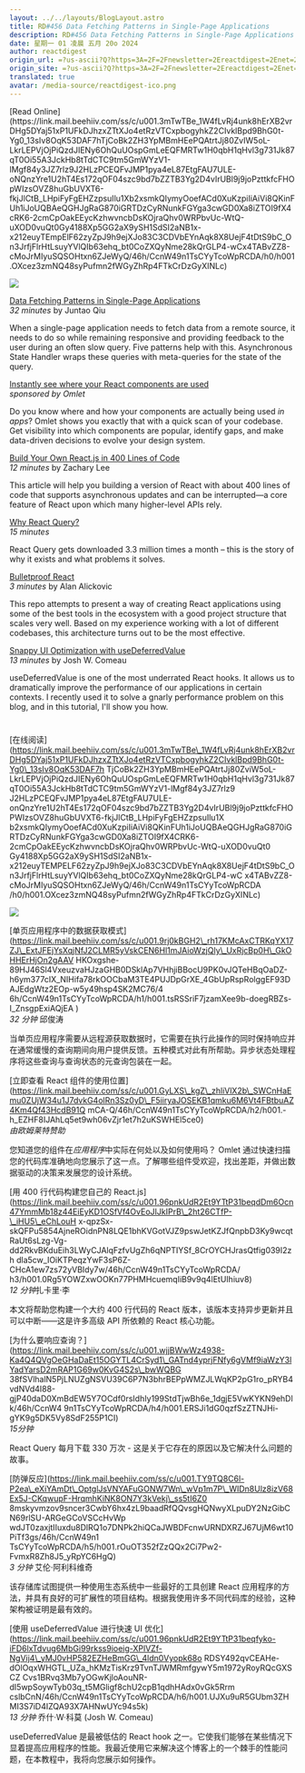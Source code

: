 ```yaml
---
layout: ../../layouts/BlogLayout.astro
title: RD#456 Data Fetching Patterns in Single-Page Applications
description: RD#456 Data Fetching Patterns in Single-Page Applications
date: 星期一 01 凌晨 五月 20o 2024
author: reactdigest
origin_url: =?us-ascii?Q?https=3A=2F=2Fnewsletter=2Ereactdigest=2Enet=2Fp=2Fdata-fetching-patterns-si?= =?us-ascii?Q?nglepage-applications?=
origin_site: =?us-ascii?Q?https=3A=2F=2Fnewsletter=2Ereactdigest=2Enet=2Fp=2Fdata-fetching-patterns-si?= =?us-ascii?Q?nglepage-applications?=
translated: true
avatar: /media-source/reactdigest-ico.png
---
```



<Reference client:only="react" title="RD#456 Data Fetching Patterns in Single-Page Applications" url="=?us-ascii?Q?https=3A=2F=2Fnewsletter=2Ereactdigest=2Enet=2Fp=2Fdata-fetching-patterns-si?= =?us-ascii?Q?nglepage-applications?=" />

<Detail client:only="react">
	[Read Online](https://link.mail.beehiiv.com/ss/c/u001.3mTwTBe_1W4fLvRj4unk8hErXB2vrDHg5DYaj51xP1UFkDJhzxZTtXJo4etRzVTCxpbogyhkZ2CIvklBpd9BhG0t-Yg0_13sIv8OqK53DAF7hTjCoBk2ZH3YpMBmHEePQAtrtJj80ZvIW5oL-LkrLEPVjOjPiQzdJIENy6OhQuUOspGmLeEQFMRTw1H0qbH1qHvl3g731Jk87qT0Oi55A3JckHb8tTdCTC9tm5GmWYzV1-lMgf84y3JZ7rlz9J2HLzPCEQFvJMP1pya4eL87EtgFAU7ULE-oNQnzYre1U2hT4Es172qOF04szc9bd7bZZTB3Yg2D4vIrUBl9j9joPzttkfcFHOpWIzsOVZ8huGbUVXT6-fkjJlCtB_LHpiFyFgEHZzpsuIlu1Xb2xsmkQIymyOoefACd0XuKzpiIiAiVi8QKinFUh1iJoUQBAeQGHJgRaG870iGRTDzCyRNunkFGYga3cwGD0Xa8iZTOI9fX4cRK6-2cmCpOakEEycKzhwvncbDsKOjraQhv0WRPbvUc-WtQ-uXOD0vuQt0Gy4188Xp5GG2aX9ySH1SdSI2aNB1x-x212euyTEmpElF62zyZpJ9h9ejXJo83C3CDVbEYnAqk8X8UejF4tDtS9bC_On3JrfjFlrHtLsuyYVlQIb63ehq_bt0CoZXQyNme28kQrGLP4-wCx4TABvZZ8-cMoJrMIyuSQSOHtxn6ZJeWyQ/46h/CcnW49n1TsCYyTcoWpRCDA/h0/h001.OXcez3zmNQ48syPufmn2fWGyZhRp4FTkCrDzGyXINLc)

![](https://link.mail.beehiiv.com/ss/o/u001.Btu2bd7uwPPtNpvEhFUmtA/46h/CcnW49n1TsCYyTcoWpRCDA/ho.gif)

[Data Fetching Patterns in Single-Page Applications](https://link.mail.beehiiv.com/ss/c/u001.9rj0kBGH2_rh17KMcAxCTRKqYX17ZJ_ExtJFEjYsXqjNfJ2CLMR5yVskCEN6Hl1mJAioWzjQly_UxRjcBp0H_GkOHHErHjOn2gAAVHKOxgshe-89HJ46Sl4VxeuzvaHJzaGHB0DSklAp7VHhjiBBocU9PK0vJQTeHBqOaDZ-h6ym377cIX_NIHifa78rkOOCbaM3TE4PUJDpGrXE_4GbUpRspRolggEF93DAJEdgWtz2EOp-w5y49hsp4SK2MC76/46h/CcnW49n1TsCYyTcoWpRCDA/h1/h001.tsRSSriF7jzamXee9b-doegRBZs-I_ZnsgpExiAQjEA)  
_32 minutes_ by Juntao Qiu

When a single-page application needs to fetch data from a remote source, it needs to do so while remaining responsive and providing feedback to the user during an often slow query. Five patterns help with this. Asynchronous State Handler wraps these queries with meta-queries for the state of the query.

[Instantly see where your React components are used](https://link.mail.beehiiv.com/ss/c/u001.GyLXS_kgZ_zhliVlX2b_SWCnHaEmu0ZUjW34u1J7dvkG4olRn3Sz0yD_F5iiryaJOSEKB1qmku6M6Vt4FBtbuAZ4Km4Qf43HcdB91QmcA-Q/46h/CcnW49n1TsCYyTcoWpRCDA/h2/h001.-h_EZHF8IJAhLq5et9wh06vZjr1et7h2uKSWHEl5ce0)  
_sponsored by Omlet_

Do you know where and how your components are actually being used _in apps_? Omlet shows you exactly that with a quick scan of your codebase. Get visibility into which components are popular, identify gaps, and make data-driven decisions to evolve your design system.

[Build Your Own React.js in 400 Lines of Code](https://link.mail.beehiiv.com/ss/c/u001.96pnkUdR2Et9YTtP31beqdDm6Ocn47YmmMb18z44EiEyKD1OSfVf4OvEoJIJkIPrB_2ht26CTfP-_iHU5_eChLouHx-qpzSx-skQFPu5854AjneROidnPN8LQE1bhKVGotVJZ9pswJetKZJfQnpbD3Ky9wcqtRaUt6sLzg-Vg-dD2RkvBKduEih3LWyCJAlqFzfvUgZh6qNPTIYSf_8CrOYCHJrAsQtfig039I2zhdla5cw_IOiKTPeqzYwF3sP6Z-CHcA1ew7zs72yVBIdy7w/46h/CcnW49n1TsCYyTcoWpRCDA/h3/h001.0Rg5YOWZxwOOKn77PHMHcUemqIiB9v9q4lEtUIhiuv8)  
_12 minutes_ by Zachary Lee

This article will help you building a version of React with about 400 lines of code that supports asynchronous updates and can be interrupted—a core feature of React upon which many higher-level APIs rely.

[Why React Query?](https://link.mail.beehiiv.com/ss/c/u001.wjjBWwWz4938-Ka4Q4QVgOeGHaDaEt15OGYTL4CrSyd1_GATnd4yprjFNfy6gVMf9iaWzY3lYadYarsD2mRAP1G69w0KvG4S2s_bwWQBG38fSVlhalN5PjLNUZgNSVU39C6P7N3bhrBEPpWMZJLWqKP2pG1ro_pRYB4vdNVd4I88-gjP40daD0XmBdEW5Y7OCdf0rsIdhIy199StdTjwBh6e_1dgjE5VwKYKN9ehDlk/46h/CcnW49n1TsCYyTcoWpRCDA/h4/h001.ERSJi1dG0qzfSzZTNJHi-gYK9g5DK5Vy8SdF255P1CI)  
_15 minutes_

React Query gets downloaded 3.3 million times a month – this is the story of why it exists and what problems it solves.

[Bulletproof React](https://link.mail.beehiiv.com/ss/c/u001.TY9TQ8C6l-P2ea_eXiYAmDt_OptglJsVNYAFuGONW7Wn_wVp1m7P_WIDn8Ulz8izV68Ex5J-CKqwupF-HrqmhKiNK8ON7Y3kVekj_ss5tI6Z08mskyvmzov9sncer3CwbY6hx4zL9baadRfQQvsgHQNwyXLpuDY2NzGibCN69rlSU-ARGeGCoVSCcHvWpwdJT0zaxjtIIuxdu8DlRQ1o7DNPk2hiQCaJWBDFcnwURNDXRZJ67UjM6wt10PiTf3gS/46h/CcnW49n1TsCYyTcoWpRCDA/h5/h001.rOuOT352fZzQQx2Ci7Pw2-FvmxR8Zh8J5_yRpYC6HgQ)  
_3 minutes_ by Alan Alickovic

This repo attempts to present a way of creating React applications using some of the best tools in the ecosystem with a good project structure that scales very well. Based on my experience working with a lot of different codebases, this architecture turns out to be the most effective.

[Snappy UI Optimization with useDeferredValue](https://link.mail.beehiiv.com/ss/c/u001.96pnkUdR2Et9YTtP31beqfyko-iFD6lxTdvug6MbGi99rkss9ioeig-XPlVZf-NgVij4_yMJ0vHP582EZHeBmGG_4ldn0Vyopk68oRDSY492qvCEAHe-dOlOqxWHGTL_UZa_hKMzTisKrz9TvnTJWMRmfgywY5m1972yRoyRQcGXSCZCvs1BRvq3Mb7yOGwKjloAouNR-dI5wpSoywTyb03q_t5MGLigf8chU2cpB1qdhHAdx0vGk5RrmcslbCnN/46h/CcnW49n1TsCYyTcoWpRCDA/h6/h001.UJXu9uR5GUbm3ZHMI3S7iD4IZQA93X7AHNwUYc94s5k)  
_13 minutes_ by Josh W. Comeau

useDeferredValue is one of the most underrated React hooks. It allows us to dramatically improve the performance of our applications in certain contexts. I recently used it to solve a gnarly performance problem on this blog, and in this tutorial, I'll show you how.

#
</Detail>

\[在线阅读]\(https://link.mail.beehiiv.com/ss/c/u001.3mTwTBe\_1W4fLvRj4unk8hErXB2vrDHg5DYaj51xP1UFkDJhzxZTtXJo4etRzVTCxpbogyhkZ2CIvklBpd9BhG0t-Yg0\_13sIv8OqK53DAF7h TjCoBk2ZH3YpMBmHEePQAtrtJj80ZviW5oL-LkrLEPVjOjPiQzdJIENy6OhQuUOspGmLeEQFMRTw1H0qbH1qHvl3g731Jk87qT0Oi55A3JckHb8tTdCTC9tm5GmWYzV1-lMgf84y3JZ7rlz9 J2HLzPCEQFvJMP1pya4eL87EtgFAU7ULE-onQnzYre1U2hT4Es172qOF04szc9bd7bZZTB3Yg2D4vIrUBl9j9joPzttkfcFHOPWIzsOVZ8huGbUVXT6-fkjJlCtB\_LHpiFyFgEHZzpsuIlu1X b2xsmkQIymyOoefACd0XuKzpiIiAiVi8QKinFUh1iJoUQBAeQGHJgRaG870iGRTDzCyRNunkFGYga3cwGD0Xa8iZTOI9fX4CRK6-2cmCpOakEEycKzhwvncbDsKOjraQhv0WRPbvUc-WtQ-uXOD0vuQt0 Gy4188Xp5GG2aX9ySH1SdSI2aNB1x-x212euyTEMPELF62zyZpJ9h9ejXJo83C3CDVbEYnAqk8X8UejF4tDtS9bC\_On3JrfjFlrHtLsuyYVlQIb63ehq\_bt0CoZXQyNme28kQrGLP4-wC x4TABvZZ8-cMoJrMIyuSQSOHtxn6ZJeWyQ/46h/CcnW49n1TsCYyTcoWpRCDA /h0/h001.OXcez3zmNQ48syPufmn2fWGyZhRp4FTkCrDzGyXINLc)

![](https://link.mail.beehiiv.com/ss/o/u001.Btu2bd7uwPPtNpvEhFUmtA/46h/CcnW49n1TsCYyTcoWpRCDA/ho.gif)

\[单页应用程序中的数据获取模式]\(https://link.mail.beehiiv.com/ss/c/u001.9rj0kBGH2\_rh17KMcAxCTRKqYX17ZJ\_ExtJFEjYsXqjNfJ2CLMR5yVskCEN6Hl1mJAioWzjQly\_UxRjcBp0H\_GkOHHErHjOn2gAAV HKOxgshe-89HJ46Sl4VxeuzvaHJzaGHB0DSklAp7VHhjiBBocU9PK0vJQTeHBqOaDZ-h6ym377cIX\_NIHifa78rkOOCbaM3TE4PUJDpGrXE\_4GbUpRspRolggEF93DAJEdgWtz2EOp-w5y49hsp4SK2MC76/4 6h/CcnW49n1TsCYyTcoWpRCDA/h1/h001.tsRSSriF7jzamXee9b-doegRBZs-I\_ZnsgpExiAQjEA )\
*32 分钟* 邱俊涛

当单页应用程序需要从远程源获取数据时，它需要在执行此操作的同时保持响应并在通常缓慢的查询期间向用户提供反馈。五种模式对此有所帮助。异步状态处理程序将这些查询与查询状态的元查询包装在一起。

\[立即查看 React 组件的使用位置]\(https://link.mail.beehiiv.com/ss/c/u001.GyLXS\_kgZ\_zhliVlX2b\_SWCnHaEmu0ZUjW34u1J7dvkG4olRn3Sz0yD\_F5iiryaJOSEKB1qmku6M6Vt4FBtbuAZ4Km4Qf43HcdB91Q mCA-Q/46h/CcnW49n1TsCYyTcoWpRCDA/h2/h001.-h\_EZHF8IJAhLq5et9wh06vZjr1et7h2uKSWHEl5ce0)\
*由欧姆莱特赞助*

您知道您的组件在*应用程序*中实际在何处以及如何使用吗？ Omlet 通过快速扫描您的代码库准确地向您展示了这一点。了解哪些组件受欢迎，找出差距，并做出数据驱动的决策来发展您的设计系统。

\[用 400 行代码构建您自己的 React.js]\(https://link.mail.beehiiv.com/ss/c/u001.96pnkUdR2Et9YTtP31beqdDm6Ocn47YmmMb18z44EiEyKD1OSfVf4OvEoJIJkIPrB\_2ht26CTfP-\_iHU5\_eChLouH x-qpzSx-skQFPu5854AjneROidnPN8LQE1bhKVGotVJZ9pswJetKZJfQnpbD3Ky9wcqtRaUt6sLzg-Vg-dd2RkvBKduEih3LWyCJAlqFzfvUgZh6qNPTIYSf\_8CrOYCHJrasQtfig039I2zh dla5cw\_IOiKTPeqzYwF3sP6Z-CHcA1ew7zs72yVBIdy7w/46h/CcnW49n1TsCYyTcoWpRCDA/ h3/h001.0Rg5YOWZxwOOKn77PHMHcuemqIiB9v9q4lEtUIhiuv8)\
*12 分钟*扎卡里·李

本文将帮助您构建一个大约 400 行代码的 React 版本，该版本支持异步更新并且可以中断——这是许多高级 API 所依赖的 React 核心功能。

\[为什么要响应查询？]\(https://link.mail.beehiiv.com/ss/c/u001.wjjBWwWz4938-Ka4Q4QVgOeGHaDaEt15OGYTL4CrSyd1\_GATnd4yprjFNfy6gVMf9iaWzY3lYadYarsD2mRAP1G69w0KvG4S2s\_bwWQBG 38fSVlhalN5PjLNUZgNSVU39C6P7N3bhrBEPpWMZJLWqKP2pG1ro\_pRYB4vdNVd4I88-gjP40daD0XmBdEW5Y7OCdf0rsIdhIy199StdTjwBh6e\_1dgjE5VwKYKN9ehDlk/46h/CcnW4 9n1TsCYyTcoWpRCDA/h4/h001.ERSJi1dG0qzfSzZTNJHi-gYK9g5DK5Vy8SdF255P1CI)\
*15分钟*

React Query 每月下载 330 万次 - 这是关于它存在的原因以及它解决什么问题的故事。

\[防弹反应]\(https://link.mail.beehiiv.com/ss/c/u001.TY9TQ8C6l-P2ea\_eXiYAmDt\_OptglJsVNYAFuGONW7Wn\_wVp1m7P\_WIDn8Ulz8izV68Ex5J-CKqwupF-HrqmhKiNK8ON7Y3kVekj\_ss5tI6Z0 8mskyvmzov9sncer3CwbY6hx4zL9baadRfQQvsgHQNwyXLpuDY2NzGibCN69rlSU-ARGeGCoVSCcHvWp wdJT0zaxjtIIuxdu8DlRQ1o7DNPk2hiQCaJWBDFcnwURNDXRZJ67UjM6wt10PiTf3gs/46h/CcnW49n1 TsCYyTcoWpRCDA/h5/h001.rOuOT352fZzQQx2Ci7Pw2-FvmxR8Zh8J5\_yRpYC6HgQ)\
*3 分钟* 艾伦·阿利科维奇

该存储库试图提供一种使用生态系统中一些最好的工具创建 React 应用程序的方法，并具有良好的可扩展性的项目结构。根据我使用许多不同代码库的经验，这种架构被证明是最有效的。

\[使用 useDeferredValue 进行快速 UI 优化]\(https://link.mail.beehiiv.com/ss/c/u001.96pnkUdR2Et9YTtP31beqfyko-iFD6lxTdvug6MbGi99rkss9ioeig-XPlVZf-NgVij4\_yMJ0vHP582EZHeBmGG\_4ldn0Vyopk68o RDSY492qvCEAHe-dOlOqxWHGTL\_UZa\_hKMzTisKrz9TvnTJWMRmfgywY5m1972yRoyRQcGXSCZ Cvs1BRvq3Mb7yOGwKjloAouNR-dI5wpSoywTyb03q\_t5MGligf8chU2cpB1qdhHAdx0vGk5Rrm cslbCnN/46h/CcnW49n1TsCYyTcoWpRCDA/h6/h001.UJXu9uR5GUbm3ZHMI3S7iD4IZQA93X7AHNwUYc94s5k)\
*13 分钟* 乔什·W·科莫 (Josh W. Comeau)

useDeferredValue 是最被低估的 React hook 之一。它使我们能够在某些情况下显着提高应用程序的性能。我最近使用它来解决这个博客上的一个棘手的性能问题，在本教程中，我将向您展示如何操作。

#


